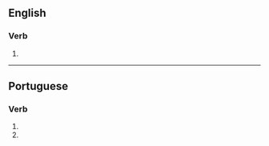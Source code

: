 ==English==

===Verb===
{{head|en|verb form}}

# {{en-third-person singular of|generalize}}

----

==Portuguese==

===Verb===
{{head|pt|verb form}}

# {{inflection of|generalizar||2|s|pres|subj|lang=pt}}
# {{inflection of|generalizar||2|s|negative|impr|lang=pt}}